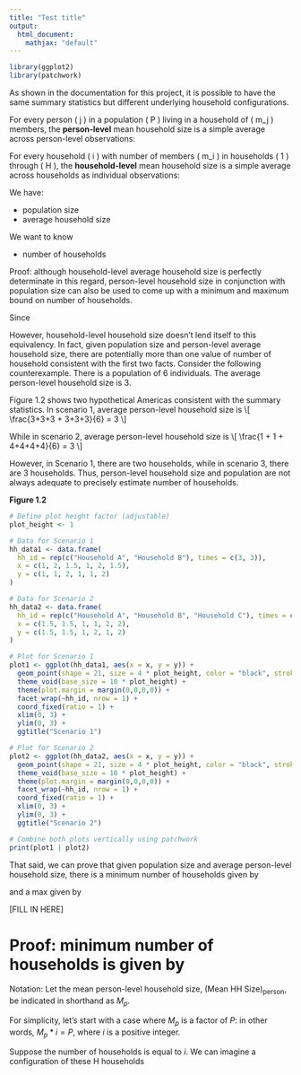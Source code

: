 ```yaml
---
title: "Test title"
output: 
  html_document:
    mathjax: "default"
---
```




```r
library(ggplot2)
library(patchwork)
```

As shown in the documentation for this project, it is possible to have the same summary statistics but different underlying household configurations.



For every person \( j \) in a population \( P \) living in a household of \( m_j \) members, the **person-level** mean household size is a simple average across person-level observations:

\begin{align}
\text{(Mean HH Size)}_{\text{person}}
= \frac{\sum_{j = 1}^P m_j}{\sum_{i = 1}^H m_i}
= \frac{\sum_{j = 1}^P m_j}{P}
\end{align}

For every household \( i \) with number of members \( m_i \) in households \( 1 \) through \( H \), the **household-level** mean household size is a simple average across households as individual observations:

\begin{align}
\text{(Mean HH Size)}_{\text{household}} 
= \frac{\sum_{i = 1}^H m_i}{H} 
= \frac{P}{H}
\end{align}

We have:

- population size
- average household size

We want to know 

- number of households

Proof: although household-level average household size is perfectly determinate in this regard, person-level household size in conjunction with population size can also be used to come up with a minimum and maximum bound on number of households.

Since 
\begin{align}
\text{(Mean HH Size)}_{\text{household}} 
= \frac{P}{H}
\end{align}

\begin{align}
H = \frac{P}{\text{(Mean HH Size)}_{\text{household}}}
\end{align}

However, household-level household size doesn't lend itself to this equivalency. In fact, given population size and person-level average household size, there are potentially more than one value of number of household consistent with the first two facts. Consider the following counterexample. There is a population of 6 individuals. The average person-level household size is 3. 

Figure 1.2 shows two hypothetical Americas consistent with the summary statistics. In scenario 1, average person-level household size is
\\[ 
\\frac{3+3+3 + 3+3+3}{6} = 3
\\]

While in scenario 2, average person-level household size is
\\[ 
\\frac{1 + 1 + 4+4+4+4}{6} = 3
\\]
  
  
However, in Scenario 1, there are two households, while in scenario 3, there are 3 households. Thus, person-level household size and population are not always adequate to precisely estimate number of households.

**Figure 1.2**
```r

# Define plot height factor (adjustable)
plot_height <- 1  

# Data for Scenario 1
hh_data1 <- data.frame(
  hh_id = rep(c("Household A", "Household B"), times = c(3, 3)),
  x = c(1, 2, 1.5, 1, 2, 1.5),
  y = c(1, 1, 2, 1, 1, 2)
)

# Data for Scenario 2
hh_data2 <- data.frame(
  hh_id = rep(c("Household A", "Household B", "Household C"), times = c(1, 1, 4)),
  x = c(1.5, 1.5, 1, 1, 2, 2),
  y = c(1.5, 1.5, 1, 2, 1, 2)
)

# Plot for Scenario 1
plot1 <- ggplot(hh_data1, aes(x = x, y = y)) +
  geom_point(shape = 21, size = 4 * plot_height, color = "black", stroke = 1.2 * plot_height) +
  theme_void(base_size = 10 * plot_height) +
  theme(plot.margin = margin(0,0,0,0)) +
  facet_wrap(~hh_id, nrow = 1) +
  coord_fixed(ratio = 1) +
  xlim(0, 3) +
  ylim(0, 3) +
  ggtitle("Scenario 1")

# Plot for Scenario 2
plot2 <- ggplot(hh_data2, aes(x = x, y = y)) +
  geom_point(shape = 21, size = 4 * plot_height, color = "black", stroke = 1.2 * plot_height) +
  theme_void(base_size = 10 * plot_height) +
  theme(plot.margin = margin(0,0,0,0)) +
  facet_wrap(~hh_id, nrow = 1) +
  coord_fixed(ratio = 1) +
  xlim(0, 3) +
  ylim(0, 3) +
  ggtitle("Scenario 2")

# Combine both plots vertically using patchwork
print(plot1 | plot2)
```

That said, we can prove that given population size and average person-level household size, there is a minimum number of households given by

\begin{align}
H_{min} = \frac{P}{\text{(Mean HH Size)}_{\text{person}}}
\end{align}

and a max given by

[FILL IN HERE]


# Proof: minimum number of households is given by 
\begin{align}
H_{min} = \frac{P}{\text{(Mean HH Size)}_{\text{person}}}
\end{align}

Notation: Let the mean person-level household size, $\text{(Mean HH Size)}_{\text{person}}$, be indicated in shorthand as $M_{p}$.

For simplicity, let's start with a case where $M_{p}$ is a factor of $P$: in other words, $M_{p} * i = P$, where $i$ is a positive integer.

Suppose the number of households is equal to $i$. We can imagine a configuration of these H households

